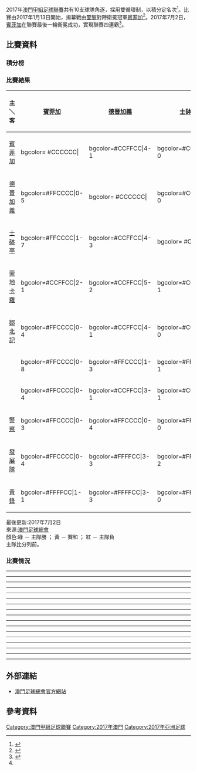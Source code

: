 {{noteTA|G1=足球
|1=zh-hans:奎克·弗洛雷斯;zh-hk:科利斯;zh-tw:奎克·弗洛雷斯;
}}
{{Infobox football league season
|competition = [[澳門甲組足球聯賽|澳門甲組足球聯賽]]
|season = 2017
|winners = [[澳門賓菲加體育會|澳門賓菲加]] (第4個)
|relegated = {{le|勵馳體育會|Lai Chi (football)|勵馳}}
[[澳門發展隊|發展隊]]
|matches = 90
|total goals = 381
|league topscorer = [[哥爾斯|哥爾斯]](22球)<ref>{{Cite web |url=http://www.macaufa.com/MatchInfo/2017/General_info/Top%20strikers.htm |title=2017 甲組聯賽神射手 |accessdate=2017-07-03 |archive-date=2019-03-12 |archive-url=https://web.archive.org/web/20190312041429/http://www.macaufa.com/MatchInfo/2017/General_info/Top%20strikers.htm |dead-url=no }}</ref>
|prevseason=[[2016年澳門甲組足球聯賽|2016]]
|nextseason=[[2018年澳門甲組足球聯賽|2018]]
}}

2017年[[澳門甲組足球聯賽|澳門甲組足球聯賽]]共有10支球隊角逐，採用雙循環制，以積分定名次<ref>{{citenews |url=http://www.macaufa.com/pdf/2017/match_info/League/rules/2017_Rules.pdf |title=2017澳門足球聯賽章則 |publisher=[[澳门足球总会|澳门足球总会]] |accessdate=2017-07-03 |archive-date=2019-07-13 |archive-url=https://web.archive.org/web/20190713120132/http://macaufa.com/pdf/2017/match_info/League/rules/2017_Rules.pdf |dead-url=no }}</ref>。比賽由2017年1月13日開始，揭幕戰由[[澳門警察足球隊|警察]]對陣衛冕冠軍[[澳門賓菲加體育會|賓菲加]]<ref>{{citenews |url=http://www.macaodaily.com/html/2017-01/13/content_1150273.htm |title=賓菲加硬撼警察 |date=2017年1月13日 |publisher=[[澳門日報|澳門日報]] |access-date=2017年7月3日 |archive-url=https://web.archive.org/web/20180714005442/http://www.macaodaily.com/html/2017-01/13/content_1150273.htm |archive-date=2018年7月14日 |dead-url=yes }}</ref>。2017年7月2日，[[澳門賓菲加體育會|賓菲加]]在聯賽最後一輪衛冕成功，實現聯賽四連霸<ref>{{citenews |url=http://www.macaodaily.com/html/2017-07/03/content_1190323.htm |title=賓菲加實現四連霸 |date=2017年7月2日 |publisher=[[澳門日報|澳門日報]] |access-date=2017年7月3日 |archive-url=https://web.archive.org/web/20170707201447/http://www.macaodaily.com/html/2017-07/03/content_1190323.htm |archive-date=2017年7月7日 |dead-url=yes }}</ref>。

== 比賽資料 ==
=== 積分榜 ===

{{Fb cl header navbar}}

{{fb cl2 team|p=1|t=[[澳門賓菲加體育會|賓菲加]]|w=15|d=2|l=1|gf=80|ga=7|bc=#ACE1AF|champion=y}}
{{Fb cl3 qr|competition=[[2018年亞洲足協盃|2018年亞洲足協盃]]}}
{{fb cl2 team|p=2|t=[[蒙地卡羅體育會|蒙地卡羅]]|w=15|d=1|l=2|gf=72|ga=23|}}
{{fb cl2 team|p=3|t=[[鄒北記體育會|鄒北記]]|w=14|d=1|l=3|gf=55|ga=16|}}
{{fb cl2 team|p=4|t={{le|基聯體育會|Kei Lun|基聯}}|w=8|d=3|l=7|gf=46|ga=32|bc=lightgrey}}
{{Fb cl3 qr|competition=季後解散}}
{{fb cl2 team|p=5|t=[[青鋒足球隊|青鋒]]|w=5|d=8|l=5|gf=34|ga=42|}}
{{fb cl2 team|p=6|t=[[名門世家加義|德晉加義]]|w=6|d=4|l=8|gf=31|ga=42|}}
{{fb cl2 team|p=7|t=[[澳門士砵亭|士砵亭]]|w=4|d=4|l=10|gf=16|ga=49|}}
{{fb cl2 team|p=8|t=[[澳門警察足球隊|警察]]|w=2|d=5|l=11|gf=11|ga=42|}}
{{fb cl2 team|p=9|t={{le|勵馳體育會|Lai Chi (football)|勵馳}}|w=2|d=3|l=13|gf=17|ga=68|bc=#FFCCCC|}}
{{Fb cl3 qr|rows=2|relegation=y|competition=[[2018年澳門乙組足球聯賽|2018年澳門乙組足球聯賽]]}}
{{fb cl2 team|p=10|t=[[澳門發展隊|發展隊]]|w=2|d=3|l=13|gf=19|ga=60|bc=#FFCCCC|}}

{{fb cl footer|u=2017年7月2日|s=[http://macaufa.com/MatchInfo/2017/Macau_League/First/Marks.htm 澳門足球總會]|}}

=== 比賽結果 ===
{| class="wikitable" style="text-align: center; font-size: 100%; width:75%"
|-
!width=8% | 主＼客
|width=4%|[[澳門賓菲加體育會|賓菲加]]
|width=4%|[[名門世家加義|德晉加義]]
|width=4%|[[澳門士砵亭|士砵亭]]
|width=4%|[[蒙地卡羅體育會|蒙地卡羅]]
|width=4%|[[鄒北記體育會|鄒北記]]
|width=4%|{{le|勵馳體育會|Lai Chi (football)|勵馳}}
|width=4%|{{le|基聯體育會|Kei Lun|基聯}}
|width=4%|[[澳門警察足球隊|警察]]
|width=4%|[[澳門發展隊|發展隊]]
|width=4%|[[青鋒足球隊|青鋒]]
|-
| align="right"|[[澳門賓菲加體育會|賓菲加]]
|<!-- vs賓菲加　 -->bgcolor= #CCCCCC|
|<!-- vs德晉加義　 -->bgcolor=#CCFFCC|4-1
|<!-- vs士砵亭　 -->bgcolor=#CCFFCC|9-0
|<!-- vs蒙地卡羅　 -->bgcolor=#CCFFCC|6-0
|<!-- vs鄒北記　 -->bgcolor=#CCFFCC|2-0
|<!-- vs勵馳　 -->bgcolor=#CCFFCC|7-0
|<!-- vs基聯　 -->bgcolor=#CCFFCC|2-0
|<!-- vs警察　 -->bgcolor=#CCFFCC|3-0
|<!-- vs發展隊　 -->bgcolor=#CCFFCC|9-1
|<!-- vs青鋒　 -->bgcolor=#FFFFCC|1-1
|-
| align="right"|[[名門世家加義|德晉加義]]
|<!-- vs賓菲加　 -->bgcolor=#FFCCCC|0-5
|<!-- vs德晉加義　 -->bgcolor= #CCCCCC|
|<!-- vs士砵亭　 -->bgcolor=#CCFFCC|1-0
|<!-- vs蒙地卡羅　 -->bgcolor=#FFCCCC|0-3
|<!-- vs鄒北記　 -->bgcolor=#FFCCCC|0-3
|<!-- vs勵馳　 -->bgcolor=#CCFFCC|2-1
|<!-- vs基聯　 -->bgcolor=#CCFFCC|1-0
|<!-- vs警察　 -->bgcolor=#FFFFCC|1-1
|<!-- vs發展隊　 -->bgcolor=#CCFFCC|4-1
|<!-- vs青鋒　 -->bgcolor=#FFFFCC|1-1
|-
| align="right"|[[澳門士砵亭|士砵亭]]
|<!-- vs賓菲加　 -->bgcolor=#FFCCCC|1-7
|<!-- vs德晉加義　 -->bgcolor=#CCFFCC|4-3
|<!-- vs士砵亭　 -->bgcolor= #CCCCCC|
|<!-- vs蒙地卡羅　 -->bgcolor=#FFCCCC|0-5
|<!-- vs鄒北記　 -->bgcolor=#FFCCCC|0-3
|<!-- vs勵馳　 -->bgcolor=#FFCCCC|0-3<ref name="判決SPORTING"/>
|<!-- vs基聯　 -->bgcolor=#FFFFCC|2-2
|<!-- vs警察　 -->bgcolor=#CCFFCC|2-1
|<!-- vs發展隊　 -->bgcolor=#CCFFCC|1-0
|<!-- vs青鋒　 -->bgcolor=#FFCCCC|1-2
|-
| align="right"|[[蒙地卡羅體育會|蒙地卡羅]]
|<!-- vs賓菲加　 -->bgcolor=#CCFFCC|2-1
|<!-- vs德晉加義　 -->bgcolor=#CCFFCC|5-2
|<!-- vs士砵亭　 -->bgcolor=#CCFFCC|4-1
|<!-- vs蒙地卡羅　 -->bgcolor= #CCCCCC|
|<!-- vs鄒北記　 -->bgcolor=#FFCCCC|0-1
|<!-- vs勵馳　 -->bgcolor=#CCFFCC|9-2
|<!-- vs基聯　 -->bgcolor=#CCFFCC|2-0
|<!-- vs警察　 -->bgcolor=#CCFFCC|5-1
|<!-- vs發展隊　 -->bgcolor=#CCFFCC|5-0
|<!-- vs青鋒　 -->bgcolor=#CCFFCC|7-2
|-
| align="right"|[[鄒北記體育會|鄒北記]]
|<!-- vs賓菲加　 -->bgcolor=#FFCCCC|0-4
|<!-- vs德晉加義　 -->bgcolor=#CCFFCC|4-1
|<!-- vs士砵亭　 -->bgcolor=#CCFFCC|2-0
|<!-- vs蒙地卡羅　 -->bgcolor=#FFCCCC|0-2
|<!-- vs鄒北記　 -->bgcolor= #CCCCCC|
|<!-- vs勵馳　 -->bgcolor=#CCFFCC|7-0
|<!-- vs基聯　 -->bgcolor=#CCFFCC|2-1
|<!-- vs警察　 -->bgcolor=#CCFFCC|2-0
|<!-- vs發展隊　 -->bgcolor=#CCFFCC|5-1
|<!-- vs青鋒　 -->bgcolor=#CCFFCC|3-1
|-
| align="right"|{{le|勵馳體育會|Lai Chi (football)|勵馳}}
|<!-- vs賓菲加　 -->bgcolor=#FFCCCC|0-8
|<!-- vs德晉加義　 -->bgcolor=#FFCCCC|1-3
|<!-- vs士砵亭　 -->bgcolor=#FFFFCC|1-1
|<!-- vs蒙地卡羅　 -->bgcolor=#FFCCCC|1-9
|<!-- vs鄒北記　 -->bgcolor=#FFCCCC|0-5
|<!-- vs勵馳　 -->bgcolor= #CCCCCC|
|<!-- vs基聯　 -->bgcolor=#FFCCCC|1-4
|<!-- vs警察　 -->bgcolor=#FFFFCC|1-1
|<!-- vs發展隊　 -->bgcolor=#CCFFCC|3-0
|<!-- vs青鋒　 -->bgcolor=#FFFFCC|2-2
|-
| align="right"|{{le|基聯體育會|Kei Lun|基聯}}
|<!-- vs賓菲加　 -->bgcolor=#FFCCCC|0-4
|<!-- vs德晉加義　 -->bgcolor=#CCFFCC|3-1
|<!-- vs士砵亭　 -->bgcolor=#CCFFCC|5-1
|<!-- vs蒙地卡羅　 -->bgcolor=#FFFFCC|2-2
|<!-- vs鄒北記　 -->bgcolor=#FFCCCC|1-3
|<!-- vs勵馳　 -->bgcolor=#CCFFCC|5-0
|<!-- vs基聯　 -->bgcolor= #CCCCCC|
|<!-- vs警察　 -->bgcolor=#CCFFCC|5-2
|<!-- vs發展隊　 -->bgcolor=#CCFFCC|4-0
|<!-- vs青鋒　 -->bgcolor=#FFCCCC|2-3
|-
| align="right"|[[澳門警察足球隊|警察]]
|<!-- vs賓菲加　 -->bgcolor=#FFCCCC|0-3
|<!-- vs德晉加義　 -->bgcolor=#FFCCCC|0-4
|<!-- vs士砵亭　 -->bgcolor=#FFFFCC|0-0
|<!-- vs蒙地卡羅　 -->bgcolor=#FFCCCC|1-5
|<!-- vs鄒北記　 -->bgcolor=#FFFFCC|1-1
|<!-- vs勵馳　 -->bgcolor=#CCFFCC|2-0
|<!-- vs基聯　 -->bgcolor=#FFCCCC|0-4
|<!-- vs警察　 -->bgcolor= #CCCCCC|
|<!-- vs發展隊　 -->bgcolor=#FFCCCC|0-2
|<!-- vs青鋒　 -->bgcolor=#FFCCCC|0-4
|-
| align="right"|[[澳門發展隊|發展隊]]
|<!-- vs賓菲加　 -->bgcolor=#FFCCCC|0-4
|<!-- vs德晉加義　 -->bgcolor=#FFFFCC|3-3
|<!-- vs士砵亭　 -->bgcolor=#FFCCCC|1-2
|<!-- vs蒙地卡羅　 -->bgcolor=#FFCCCC|1-4
|<!-- vs鄒北記　 -->bgcolor=#FFCCCC|1-5
|<!-- vs勵馳　 -->bgcolor=#CCFFCC|1-0
|<!-- vs基聯　 -->bgcolor=#FFCCCC|3-5
|<!-- vs警察　 -->bgcolor=#FFFFCC|0-0
|<!-- vs發展隊　 -->bgcolor= #CCCCCC|
|<!-- vs青鋒　 -->bgcolor=#FFFFCC|3-3
|-
| align="right"|[[青鋒足球隊|青鋒]]
|<!-- vs賓菲加　 -->bgcolor=#FFFFCC|1-1
|<!-- vs德晉加義　 -->bgcolor=#FFFFCC|3-3
|<!-- vs士砵亭　 -->bgcolor=#FFFFCC|0-0
|<!-- vs蒙地卡羅　 -->bgcolor=#FFCCCC|2-3
|<!-- vs鄒北記　 -->bgcolor=#FFCCCC|1-9
|<!-- vs勵馳　 -->bgcolor=#CCFFCC|2-1
|<!-- vs基聯　 -->bgcolor=#FFFFCC|3-3
|<!-- vs警察　 -->bgcolor=#FFCCCC|0-1
|<!-- vs發展隊　 -->bgcolor=#CCFFCC|3-1
|<!-- vs青鋒　 -->bgcolor= #CCCCCC|
|}
最後更新:2017年7月2日<br>
來源:[http://macaufa.com/MatchInfo/2017/General_info/match-result.htm 澳門足球總會]{{Wayback|url=http://macaufa.com/MatchInfo/2017/General_info/match-result.htm |date=20200119005948 }}<br>
顏色:綠 － 主隊勝 ； 黃 － 賽和 ； 紅 － 主隊負<br>
主隊比分列前。
<!-- 主勝： bgcolor= #CCFFCC |1–0 -->
<!-- 賽和： bgcolor= #FFFFCC |0–0 -->
<!-- 主負： bgcolor= #FFCCCC |0–1 -->

=== 比賽情況 ===
{{footballbox collapsible
|date = 2017年1月13日
|time = 19:00
|round = 1
|team1 = [[澳門警察足球隊|警察]]
|score = 0–3
|report = [http://macaufa.com/pdf/2017/match_info/League/result/First/1.pdf 報告]<br>[http://www.macaodaily.com/html/2017-01/14/content_1150565.htm 戰報]<br>[https://www.youtube.com/watch?v=jxd6mcUXRGQ 回放]<br>[http://www.tdm.com.mo/c_news/tv_news.php?id=320720 集錦]
|team2 = [[澳門賓菲加體育會|賓菲加]]
|goals1 =
|goals2 = [[彭梓亨|彭梓亨]] {{goal|24}} <br> [[Bernardo_Marques|馬基斯]] {{goal|60}} <br> [[Filipe_Duarte|杜亞迪]] {{goal|84}}
|stadium = [[澳門科技大學運動場|澳門科技大學運動場]]
|location = [[氹仔|氹仔]]
|attendance =
|referee = 
|assistantreferees =
|fourthofficial =
|stack = yes
}}
{{footballbox collapsible
|date = 2017年1月14日
|time = 14:00
|round = 2
|team1 = [[青鋒足球隊|青鋒]]
|score = 3–3
|report = [http://macaufa.com/pdf/2017/match_info/League/result/First/2.pdf 報告]
|team2 = {{le|基聯體育會|Kei Lun|基聯}}
|goals1 = 
|goals2 = 
|stadium = [[澳門科技大學運動場|澳門科技大學運動場]]
|location = [[氹仔|氹仔]]
|attendance =
|referee = 
|assistantreferees =
|fourthofficial =
|stack = yes
}}
{{footballbox collapsible
|date = 2017年1月14日
|time = 16:00
|round = 3
|team1 = [[澳門發展隊|發展隊]]
|score = 1–4
|report = [http://macaufa.com/pdf/2017/match_info/League/result/First/3.pdf 報告]
|team2 = [[蒙地卡羅體育會|蒙地卡羅]]
|goals1 = 
|goals2 = 
|stadium = [[澳門科技大學運動場|澳門科技大學運動場]]
|location = [[氹仔|氹仔]]
|attendance =
|referee = 
|assistantreferees =
|fourthofficial =
|stack = yes
}}
{{footballbox collapsible
|date = 2017年1月18日
|time = 19:00
|round = 4
|team1 = {{le|勵馳體育會|Lai Chi (football)|勵馳}}
|score = 0–5
|report = [http://macaufa.com/pdf/2017/match_info/League/result/First/4.pdf 報告]
|team2 = [[鄒北記體育會|鄒北記]]
|goals1 = 
|goals2 = 
|stadium = [[澳門科技大學運動場|澳門科技大學運動場]]
|location = [[氹仔|氹仔]]
|attendance =
|referee = 
|assistantreferees =
|fourthofficial =
|stack = yes
}}
{{footballbox collapsible
|date = 2017年1月18日
|time = 21:00
|round = 5
|team1 = [[名門世家加義|德晉加義]]
|score = 1–0
|report = [http://macaufa.com/pdf/2017/match_info/League/result/First/5.pdf 報告]
|team2 = [[澳門士砵亭|士砵亭]]
|goals1 = 
|goals2 = 
|stadium = [[澳門科技大學運動場|澳門科技大學運動場]]
|location = [[氹仔|氹仔]]
|attendance =
|referee = 
|assistantreferees =
|fourthofficial =
|stack = yes
}}
------
{{footballbox collapsible
|date = 2017年1月21日
|time = 14:00
|round = 6
|team1 = [[澳門賓菲加體育會|賓菲加]]
|score = 1–1
|report = [http://macaufa.com/pdf/2017/match_info/League/result/First/6.pdf 報告]
|team2 = [[青鋒足球隊|青鋒]]
|goals1 = 
|goals2 = 
|stadium = [[澳門科技大學運動場|澳門科技大學運動場]]
|location = [[氹仔|氹仔]]
|attendance =
|referee = 
|assistantreferees =
|fourthofficial =
|stack = yes
}}
{{footballbox collapsible
|date = 2017年1月22日
|time = 14:00
|round = 7
|team1 = [[澳門士砵亭|士砵亭]]
|score = 2–1
|report = [http://macaufa.com/pdf/2017/match_info/League/result/First/7.pdf 報告]
|team2 = [[澳門警察足球隊|警察]]
|goals1 = 
|goals2 = 
|stadium = [[澳門科技大學運動場|澳門科技大學運動場]]
|location = [[氹仔|氹仔]]
|attendance =
|referee = 
|assistantreferees =
|fourthofficial =
|stack = yes
}}
{{footballbox collapsible
|date = 2017年1月22日
|time = 16:00
|round = 8
|team1 = [[蒙地卡羅體育會|蒙地卡羅]]
|score = 5–2
|report = [http://macaufa.com/pdf/2017/match_info/League/result/First/8.pdf 報告]<br>[https://www.youtube.com/watch?v=Rxj2rSFDouQ 回放]
|team2 = [[名門世家加義|德晉加義]]
|goals1 = 
|goals2 = 
|stadium = [[澳門科技大學運動場|澳門科技大學運動場]]
|location = [[氹仔|氹仔]]
|attendance =
|referee = 
|assistantreferees =
|fourthofficial =
|stack = yes
}}
{{footballbox collapsible
|date = 2017年1月25日
|time = 19:00
|round = 9
|team1 = {{le|基聯體育會|Kei Lun|基聯}}
|score = 5–0
|report = [http://macaufa.com/pdf/2017/match_info/League/result/First/9.pdf 報告]
|team2 = {{le|勵馳體育會|Lai Chi (football)|勵馳}}
|goals1 = 
|goals2 = 
|stadium = [[澳門科技大學運動場|澳門科技大學運動場]]
|location = [[氹仔|氹仔]]
|attendance =
|referee = 
|assistantreferees =
|fourthofficial =
|stack = yes
}}
{{footballbox collapsible
|date = 2017年1月25日
|time = 21:00
|round = 10
|team1 = [[鄒北記體育會|鄒北記]]
|score = 5–0
|report = [http://macaufa.com/pdf/2017/match_info/League/result/First/10.pdf 報告]
|team2 = [[澳門發展隊|發展隊]]
|goals1 = 
|goals2 = 
|stadium = [[澳門科技大學運動場|澳門科技大學運動場]]
|location = [[氹仔|氹仔]]
|attendance =
|referee = 
|assistantreferees =
|fourthofficial =
|stack = yes
}}
------
{{footballbox collapsible
|date = 2017年2月10日
|time = 20:30
|round = 11
|team1 = [[蒙地卡羅體育會|蒙地卡羅]]
|score = 4–1
|report = [http://macaufa.com/pdf/2017/match_info/League/result/First/11.pdf 報告]
|team2 = [[澳門士砵亭|士砵亭]]
|goals1 = 
|goals2 = 
|stadium = [[澳門科技大學運動場|澳門科技大學運動場]]
|location = [[氹仔|氹仔]]
|attendance =
|referee = 
|assistantreferees =
|fourthofficial =
|stack = yes
}}
{{footballbox collapsible
|date = 2017年2月11日
|time = 14:00
|round = 12
|team1 = [[名門世家加義|德晉加義]]
|score = 0–3
|report = [http://macaufa.com/pdf/2017/match_info/League/result/First/12.pdf 報告]<br>[https://www.youtube.com/watch?v=LnKlms_VluQ 回放]
|team2 = [[鄒北記體育會|鄒北記]]
|goals1 = 
|goals2 = 
|stadium = [[澳門科技大學運動場|澳門科技大學運動場]]
|location = [[氹仔|氹仔]]
|attendance =
|referee = 
|assistantreferees =
|fourthofficial =
|stack = yes
}}
{{footballbox collapsible
|date = 2017年2月11日
|time = 16:00
|round = 13
|team1 = [[澳門發展隊|發展隊]]
|score = 3–5
|report = [http://macaufa.com/pdf/2017/match_info/League/result/First/13.pdf 報告]
|team2 = {{le|基聯體育會|Kei Lun|基聯}}
|goals1 = 
|goals2 = 
|stadium = [[澳門科技大學運動場|澳門科技大學運動場]]
|location = [[氹仔|氹仔]]
|attendance =
|referee = 
|assistantreferees =
|fourthofficial =
|stack = yes
}}
{{footballbox collapsible
|date = 2017年2月12日
|time = 14:00
|round = 14
|team1 = {{le|勵馳體育會|Lai Chi (football)|勵馳}}
|score = 0–8
|report = [http://macaufa.com/pdf/2017/match_info/League/result/First/14.pdf 報告]
|team2 = [[澳門賓菲加體育會|賓菲加]]
|goals1 = 
|goals2 = 
|stadium = [[澳門科技大學運動場|澳門科技大學運動場]]
|location = [[氹仔|氹仔]]
|attendance =
|referee = 
|assistantreferees =
|fourthofficial =
|stack = yes
}}
{{footballbox collapsible
|date = 2017年2月12日
|time = 16:00
|round = 15
|team1 = [[青鋒足球隊|青鋒]]
|score = 0–1
|report = [http://macaufa.com/pdf/2017/match_info/League/result/First/15.pdf 報告]
|team2 = [[澳門警察足球隊|警察]]
|goals1 = 
|goals2 = 
|stadium = [[澳門科技大學運動場|澳門科技大學運動場]]
|location = [[氹仔|氹仔]]
|attendance =
|referee = 
|assistantreferees =
|fourthofficial =
|stack = yes
}}
------
{{footballbox collapsible
|date = 2017年2月17日
|time = 21:00
|round = 16
|team1 = {{le|基聯體育會|Kei Lun|基聯}}
|score = 3–1
|report = [http://macaufa.com/pdf/2017/match_info/League/result/First/16.pdf 報告]
|team2 = [[名門世家加義|德晉加義]]
|goals1 = 
|goals2 = 
|stadium = [[澳門運動場|澳門運動場]]
|location = [[氹仔|氹仔]]
|attendance =
|referee = 
|assistantreferees =
|fourthofficial =
|stack = yes
}}
{{footballbox collapsible
|date = 2017年2月18日
|time = 18:30
|round = 17
|team1 = [[澳門警察足球隊|警察]]
|score = 2–0
|report = [http://macaufa.com/pdf/2017/match_info/League/result/First/17.pdf 報告]
|team2 = {{le|勵馳體育會|Lai Chi (football)|勵馳}}
|goals1 = 
|goals2 = 
|stadium = [[澳門運動場|澳門運動場]]
|location = [[氹仔|氹仔]]
|attendance =
|referee = 
|assistantreferees =
|fourthofficial =
|stack = yes
}}
{{footballbox collapsible
|date = 2017年2月18日
|time = 20:30
|round = 18
|team1 = [[澳門士砵亭|士砵亭]]
|score = 1–2
|report = [http://macaufa.com/pdf/2017/match_info/League/result/First/18.pdf 報告]
|team2 = [[青鋒足球隊|青鋒]]
|goals1 = 
|goals2 = 
|stadium = [[澳門運動場|澳門運動場]]
|location = [[氹仔|氹仔]]
|attendance =
|referee = 
|assistantreferees =
|fourthofficial =
|stack = yes
}}
{{footballbox collapsible
|date = 2017年2月19日
|time = 18:30
|round = 19
|team1 = [[鄒北記體育會|鄒北記]]
|score = 0–2
|report = [http://macaufa.com/pdf/2017/match_info/League/result/First/19.pdf 報告]<br>[https://www.youtube.com/watch?v=y9f1KewAcA8 回放]
|team2 = [[蒙地卡羅體育會|蒙地卡羅]]
|goals1 = 
|goals2 = 
|stadium = [[澳門運動場|澳門運動場]]
|location = [[氹仔|氹仔]]
|attendance =
|referee = 
|assistantreferees =
|fourthofficial =
|stack = yes
}}
{{footballbox collapsible
|date = 2017年2月19日
|time = 20:30
|round = 20
|team1 = [[澳門賓菲加體育會|賓菲加]]
|score = 9–1
|report = [http://macaufa.com/pdf/2017/match_info/League/result/First/20.pdf 報告]
|team2 = [[澳門發展隊|發展隊]]
|goals1 = 
|goals2 = 
|stadium = [[澳門運動場|澳門運動場]]
|location = [[氹仔|氹仔]]
|attendance =
|referee = 
|assistantreferees =
|fourthofficial =
|stack = yes
}}
------
{{footballbox collapsible
|date = 2017年2月24日
|time = 21:00
|round = 21
|team1 = [[蒙地卡羅體育會|蒙地卡羅]]
|score = 2–0
|report = [http://macaufa.com/pdf/2017/match_info/League/result/First/21.pdf 報告]
|team2 = {{le|基聯體育會|Kei Lun|基聯}}
|goals1 = 
|goals2 = 
|stadium = [[澳門運動場|澳門運動場]]
|location = [[氹仔|氹仔]]
|attendance =
|referee = 
|assistantreferees =
|fourthofficial =
|stack = yes
}}
{{footballbox collapsible
|date = 2017年2月25日
|time = 18:30
|round = 22
|team1 = [[澳門發展隊|發展隊]]
|score = 0–0
|report = [http://macaufa.com/pdf/2017/match_info/League/result/First/22.pdf 報告]
|team2 = [[澳門警察足球隊|警察]]
|goals1 = 
|goals2 = 
|stadium = [[澳門運動場|澳門運動場]]
|location = [[氹仔|氹仔]]
|attendance =
|referee = 
|assistantreferees =
|fourthofficial =
|stack = yes
}}
{{footballbox collapsible
|date = 2017年2月25日
|time = 20:30
|round = 23
|team1 = {{le|勵馳體育會|Lai Chi (football)|勵馳}}
|score = 2–2
|report = [http://macaufa.com/pdf/2017/match_info/League/result/First/23.pdf 報告]
|team2 = [[青鋒足球隊|青鋒]]
|goals1 = 
|goals2 = 
|stadium = [[澳門運動場|澳門運動場]]
|location = [[氹仔|氹仔]]
|attendance =
|referee = 
|assistantreferees =
|fourthofficial =
|stack = yes
}}
{{footballbox collapsible
|date = 2017年2月26日
|time = 18:30
|round = 24
|team1 = [[名門世家加義|德晉加義]]
|score = 0–5
|report = [http://macaufa.com/pdf/2017/match_info/League/result/First/24.pdf 報告]<br>[https://www.youtube.com/watch?v=mgF02j9EXj8 回放]
|team2 = [[澳門賓菲加體育會|賓菲加]]
|goals1 = 
|goals2 = 
|stadium = [[澳門運動場|澳門運動場]]
|location = [[氹仔|氹仔]]
|attendance =
|referee = 
|assistantreferees =
|fourthofficial =
|stack = yes
}}
{{footballbox collapsible
|date = 2017年2月26日
|time = 20:30
|round = 25
|team1 = [[鄒北記體育會|鄒北記]]
|score = 2–0
|report = [http://macaufa.com/pdf/2017/match_info/League/result/First/25.pdf 報告]
|team2 = [[澳門士砵亭|士砵亭]]
|goals1 = 
|goals2 = 
|stadium = [[澳門運動場|澳門運動場]]
|location = [[氹仔|氹仔]]
|attendance =
|referee = 
|assistantreferees =
|fourthofficial =
|stack = yes
}}
------
{{footballbox collapsible
|date = 2017年3月3日
|time = 20:30
|round = 26
|team1 = {{le|基聯體育會|Kei Lun|基聯}}
|score = 1–3
|report = [http://macaufa.com/pdf/2017/match_info/League/result/First/26.pdf 報告]
|team2 = [[鄒北記體育會|鄒北記]]
|goals1 = 
|goals2 = 
|stadium = [[澳門科技大學運動場|澳門科技大學運動場]]
|location = [[氹仔|氹仔]]
|attendance =
|referee = 
|assistantreferees =
|fourthofficial =
|stack = yes
}}
{{footballbox collapsible
|date = 2017年3月4日
|time = 14:00
|round = 27
|team1 = [[澳門士砵亭|士砵亭]]
|score = 0–3<ref name="判決SPORTING">{{cite web|url=http://www.macaufa.com/index_news/2017/20170322A.html|title=SPORTING派出違規球員出賽|date=2017年3月22日|publisher=[[澳門足球總會|澳門足球總會]]|accessdate=2017年3月23日|archive-date=2020年1月19日|archive-url=https://web.archive.org/web/20200119005655/http://www.macaufa.com/index_news/2017/20170322A.html|dead-url=no}}</ref>
|report = [http://macaufa.com/pdf/2017/match_info/League/result/First/27.pdf 報告]
|team2 = {{le|勵馳體育會|Lai Chi (football)|勵馳}}
|goals1 = 
|goals2 = 
|stadium = [[澳門科技大學運動場|澳門科技大學運動場]]
|location = [[氹仔|氹仔]]
|attendance =
|referee = 
|assistantreferees =
|fourthofficial =
|stack = yes
}}
{{footballbox collapsible
|date = 2017年3月4日
|time = 16:00
|round = 28
|team1 = [[澳門賓菲加體育會|賓菲加]]
|score = 6–0
|report = [http://macaufa.com/pdf/2017/match_info/League/result/First/28.pdf 報告]<br>[https://www.youtube.com/watch?v=0wiaAQoingY 回放]
|team2 = [[蒙地卡羅體育會|蒙地卡羅]]
|goals1 = 
|goals2 = 
|stadium = [[澳門科技大學運動場|澳門科技大學運動場]]
|location = [[氹仔|氹仔]]
|attendance =
|referee = 
|assistantreferees =
|fourthofficial =
|stack = yes
}}
{{footballbox collapsible
|date = 2017年3月5日
|time = 14:00
|round = 29
|team1 = [[青鋒足球隊|青鋒]]
|score = 3–1
|report = [http://macaufa.com/pdf/2017/match_info/League/result/First/29.pdf 報告]
|team2 = [[澳門發展隊|發展隊]]
|goals1 = 
|goals2 = 
|stadium = [[澳門科技大學運動場|澳門科技大學運動場]]
|location = [[氹仔|氹仔]]
|attendance =
|referee = 
|assistantreferees =
|fourthofficial =
|stack = yes
}}
{{footballbox collapsible
|date = 2017年3月5日
|time = 16:00
|round = 30
|team1 = [[澳門警察足球隊|警察]]
|score = 0–4
|report = [http://macaufa.com/pdf/2017/match_info/League/result/First/30.pdf 報告]
|team2 = [[名門世家加義|德晉加義]]
|goals1 = 
|goals2 = 
|stadium = [[澳門科技大學運動場|澳門科技大學運動場]]
|location = [[氹仔|氹仔]]
|attendance =
|referee = 
|assistantreferees =
|fourthofficial =
|stack = yes
}}
------
{{footballbox collapsible
|date = 2017年3月9日
|time = 19:00
|round = 31
|team1 = [[名門世家加義|德晉加義]]
|score = 1–1
|report = [http://macaufa.com/pdf/2017/match_info/League/result/First/31.pdf 報告]
|team2 = [[青鋒足球隊|青鋒]]
|goals1 = 
|goals2 = 
|stadium = [[澳門運動場|澳門運動場]]
|location = [[氹仔|氹仔]]
|attendance =
|referee = 
|assistantreferees =
|fourthofficial =
|stack = yes
}}
{{footballbox collapsible
|date = 2017年3月9日
|time = 21:00
|round = 32
|team1 = {{le|基聯體育會|Kei Lun|基聯}}
|score = 5–1
|report = [http://macaufa.com/pdf/2017/match_info/League/result/First/32.pdf 報告]
|team2 = [[澳門士砵亭|士砵亭]]
|goals1 = 
|goals2 = 
|stadium = [[澳門運動場|澳門運動場]]
|location = [[氹仔|氹仔]]
|attendance =
|referee = 
|assistantreferees =
|fourthofficial =
|stack = yes
}}
{{footballbox collapsible
|date = 2017年3月10日
|time = 21:00
|round = 33
|team1 = [[澳門發展隊|發展隊]]
|score = 1–0
|report = [http://macaufa.com/pdf/2017/match_info/League/result/First/33.pdf 報告]
|team2 = {{le|勵馳體育會|Lai Chi (football)|勵馳}}
|goals1 = 
|goals2 = 
|stadium = [[澳門運動場|澳門運動場]]
|location = [[氹仔|氹仔]]
|attendance =
|referee = 
|assistantreferees =
|fourthofficial =
|stack = yes
}}
{{footballbox collapsible
|date = 2017年3月12日
|time = 18:30
|round = 34
|team1 = [[鄒北記體育會|鄒北記]]
|score = 0–4
|report = [http://macaufa.com/pdf/2017/match_info/League/result/First/34.pdf 報告]<br>[https://www.youtube.com/watch?v=d2skLZAfUmQ 回放]
|team2 = [[澳門賓菲加體育會|賓菲加]]
|goals1 = 
|goals2 = 
|stadium = [[澳門運動場|澳門運動場]]
|location = [[氹仔|氹仔]]
|attendance =
|referee = 
|assistantreferees =
|fourthofficial =
|stack = yes
}}
{{footballbox collapsible
|date = 2017年3月12日
|time = 20:30
|round = 35
|team1 = [[蒙地卡羅體育會|蒙地卡羅]]
|score = 5–1
|report = [http://macaufa.com/pdf/2017/match_info/League/result/First/35.pdf 報告]
|team2 = [[澳門警察足球隊|警察]]
|goals1 = 
|goals2 = 
|stadium = [[澳門運動場|澳門運動場]]
|location = [[氹仔|氹仔]]
|attendance =
|referee = 
|assistantreferees =
|fourthofficial =
|stack = yes
}}
------
{{footballbox collapsible
|date = 2017年3月17日
|time = 21:00
|round = 36
|team1 = [[澳門士砵亭|士砵亭]]
|score = 1–0
|report = [http://macaufa.com/pdf/2017/match_info/League/result/First/36.pdf 報告]
|team2 = [[澳門發展隊|發展隊]]
|goals1 = 
|goals2 = 
|stadium = [[澳門運動場|澳門運動場]]
|location = [[氹仔|氹仔]]
|attendance =
|referee = 
|assistantreferees =
|fourthofficial =
|stack = yes
}}
{{footballbox collapsible
|date = 2017年3月18日
|time = 18:30
|round = 37
|team1 = [[名門世家加義|德晉加義]]
|score = 2–1
|report = [http://macaufa.com/pdf/2017/match_info/League/result/First/37.pdf 報告]
|team2 = {{le|勵馳體育會|Lai Chi (football)|勵馳}}
|goals1 = 
|goals2 = 
|stadium = [[澳門運動場|澳門運動場]]
|location = [[氹仔|氹仔]]
|attendance =
|referee = 
|assistantreferees =
|fourthofficial =
|stack = yes
}}
{{footballbox collapsible
|date = 2017年3月18日
|time = 20:30
|round = 38
|team1 = [[鄒北記體育會|鄒北記]]
|score = 2–0
|report = [http://macaufa.com/pdf/2017/match_info/League/result/First/38.pdf 報告]<br>[https://www.youtube.com/watch?v=ciNbFRm4Ybw 回放]
|team2 = [[澳門警察足球隊|警察]]
|goals1 = 
|goals2 = 
|stadium = [[澳門運動場|澳門運動場]]
|location = [[氹仔|氹仔]]
|attendance =
|referee = 
|assistantreferees =
|fourthofficial =
|stack = yes
}}
{{footballbox collapsible
|date = 2017年3月19日
|time = 18:30
|round = 39
|team1 = {{le|基聯體育會|Kei Lun|基聯}}
|score = 0–4
|report = [http://macaufa.com/pdf/2017/match_info/League/result/First/39.pdf 報告]<br>[https://www.youtube.com/watch?v=EBsd5I--2QM 上半场回放]<br>[https://www.youtube.com/watch?v=PeFN-JlkyDA 下半场回放]
|team2 = [[澳門賓菲加體育會|賓菲加]]
|goals1 = 
|goals2 = 
|stadium = [[澳門運動場|澳門運動場]]
|location = [[氹仔|氹仔]]
|attendance =
|referee = 
|assistantreferees =
|fourthofficial =
|stack = yes
}}
{{footballbox collapsible
|date = 2017年3月19日
|time = 20:30
|round = 40
|team1 = [[蒙地卡羅體育會|蒙地卡羅]]
|score = 7–2
|report = [http://macaufa.com/pdf/2017/match_info/League/result/First/40.pdf 報告]
|team2 = [[青鋒足球隊|青鋒]]
|goals1 = 
|goals2 = 
|stadium = [[澳門運動場|澳門運動場]]
|location = [[氹仔|氹仔]]
|attendance =
|referee = 
|assistantreferees =
|fourthofficial =
|stack = yes
}}
------
{{footballbox collapsible
|date = 2017年4月7日
|time = 21:00
|round = 41
|team1 = {{le|基聯體育會|Kei Lun|基聯}}
|score = 5–2
|report = [http://macaufa.com/pdf/2017/match_info/League/result/First/41.pdf 報告]
|team2 = [[澳門警察足球隊|警察]]
|goals1 = 
|goals2 = 
|stadium = [[澳門運動場|澳門運動場]]
|location = [[氹仔|氹仔]]
|attendance =
|referee = 
|assistantreferees =
|fourthofficial =
|stack = yes
}}
{{footballbox collapsible
|date = 2017年4月8日
|time = 18:30
|round = 42
|team1 = [[澳門賓菲加體育會|賓菲加]]
|score = 9–0
|report = [http://macaufa.com/pdf/2017/match_info/League/result/First/42.pdf 報告]<br>[https://www.youtube.com/watch?v=XOQpA2RK-Kg 回放]
|team2 = [[澳門士砵亭|士砵亭]]
|goals1 = 
|goals2 = 
|stadium = [[澳門運動場|澳門運動場]]
|location = [[氹仔|氹仔]]
|attendance =
|referee = 
|assistantreferees =
|fourthofficial =
|stack = yes
}}
{{footballbox collapsible
|date = 2017年4月8日
|time = 20:30
|round = 43
|team1 = [[鄒北記體育會|鄒北記]]
|score = 3–1
|report = [http://macaufa.com/pdf/2017/match_info/League/result/First/43.pdf 報告]
|team2 = [[青鋒足球隊|青鋒]]
|goals1 = 
|goals2 = 
|stadium = [[澳門運動場|澳門運動場]]
|location = [[氹仔|氹仔]]
|attendance =
|referee = 
|assistantreferees =
|fourthofficial =
|stack = yes
}}
{{footballbox collapsible
|date = 2017年4月9日
|time = 18:30
|round = 44
|team1 = [[蒙地卡羅體育會|蒙地卡羅]]
|score = 9–2
|report = [http://macaufa.com/pdf/2017/match_info/League/result/First/44.pdf 報告]
|team2 = {{le|勵馳體育會|Lai Chi (football)|勵馳}}
|goals1 = 
|goals2 = 
|stadium = [[澳門運動場|澳門運動場]]
|location = [[氹仔|氹仔]]
|attendance =
|referee = 
|assistantreferees =
|fourthofficial =
|stack = yes
}}
{{footballbox collapsible
|date = 2017年4月9日
|time = 20:30
|round = 45
|team1 = [[名門世家加義|德晉加義]]
|score = 4–1
|report = [http://macaufa.com/pdf/2017/match_info/League/result/First/45.pdf 報告]
|team2 = [[澳門發展隊|發展隊]]
|goals1 = 
|goals2 = 
|stadium = [[澳門運動場|澳門運動場]]
|location = [[氹仔|氹仔]]
|attendance =
|referee = 
|assistantreferees =
|fourthofficial =
|stack = yes
}}
------
{{footballbox collapsible
|date = 2017年4月14日
|time = 21:00
|round = 46
|team1 = [[澳門士砵亭|士砵亭]]
|score = 4–3
|report = [http://macaufa.com/pdf/2017/match_info/League/result/First/46.pdf 報告]
|team2 = [[名門世家加義|德晉加義]]
|goals1 = 
|goals2 = 
|stadium = [[澳門運動場|澳門運動場]]
|location = [[氹仔|氹仔]]
|attendance =
|referee = 
|assistantreferees =
|fourthofficial =
|stack = yes
}}
{{footballbox collapsible
|date = 2017年5月19日
|time = 21:00
|round = 47
|team1 = [[蒙地卡羅體育會|蒙地卡羅]]
|score = 5–0
|report = [http://macaufa.com/pdf/2017/match_info/League/result/First/47.pdf 報告]
|team2 = [[澳門發展隊|發展隊]]
|goals1 = 
|goals2 = 
|stadium = [[澳門運動場|澳門運動場]]
|location = [[氹仔|氹仔]]
|attendance =
|referee = 
|assistantreferees =
|fourthofficial =
|stack = yes
}}
{{footballbox collapsible
|date = 2017年4月15日
|time = 20:30
|round = 48
|team1 = [[鄒北記體育會|鄒北記]]
|score = 7–0
|report = [http://macaufa.com/pdf/2017/match_info/League/result/First/48.pdf 報告]
|team2 = {{le|勵馳體育會|Lai Chi (football)|勵馳}}
|goals1 = 
|goals2 = 
|stadium = [[澳門運動場|澳門運動場]]
|location = [[氹仔|氹仔]]
|attendance =
|referee = 
|assistantreferees =
|fourthofficial =
|stack = yes
}}
{{footballbox collapsible
|date = 2017年4月16日
|time = 18:30
|round = 49
|team1 = [[澳門賓菲加體育會|賓菲加]]
|score = 3–0
|report = [http://macaufa.com/pdf/2017/match_info/League/result/First/49.pdf 報告]
|team2 = [[澳門警察足球隊|警察]]
|goals1 = 
|goals2 = 
|stadium = [[澳門運動場|澳門運動場]]
|location = [[氹仔|氹仔]]
|attendance =
|referee = 
|assistantreferees =
|fourthofficial =
|stack = yes
}}
{{footballbox collapsible
|date = 2017年4月16日
|time = 20:30
|round = 50
|team1 = {{le|基聯體育會|Kei Lun|基聯}}
|score = 2–3
|report = [http://macaufa.com/pdf/2017/match_info/League/result/First/50.pdf 報告]<br>[https://www.youtube.com/watch?v=qvuWdrqXcGw 回放]
|team2 = [[青鋒足球隊|青鋒]]
|goals1 = 
|goals2 = 
|stadium = [[澳門運動場|澳門運動場]]
|location = [[氹仔|氹仔]]
|attendance =
|referee = 
|assistantreferees =
|fourthofficial =
|stack = yes
}}
------
{{footballbox collapsible
|date = 2017年4月21日
|time = 19:00
|round = 51
|team1 = [[名門世家加義|德晉加義]]
|score = 0–3
|report = [http://macaufa.com/pdf/2017/match_info/League/result/First/51.pdf 報告]<br>[https://www.youtube.com/watch?v=qfqkG2UTP8U 回放]
|team2 = [[蒙地卡羅體育會|蒙地卡羅]]
|goals1 = 
|goals2 = 
|stadium = [[澳門運動場|澳門運動場]]
|location = [[氹仔|氹仔]]
|attendance =
|referee = 
|assistantreferees =
|fourthofficial =
|stack = yes
}}
{{footballbox collapsible
|date = 2017年4月22日
|time = 18:30
|round = 52
|team1 = [[澳門警察足球隊|警察]]
|score = 0–0
|report = [http://macaufa.com/pdf/2017/match_info/League/result/First/52.pdf 報告]
|team2 = [[澳門士砵亭|士砵亭]]
|goals1 = 
|goals2 = 
|stadium = [[澳門運動場|澳門運動場]]
|location = [[氹仔|氹仔]]
|attendance =
|referee = 
|assistantreferees =
|fourthofficial =
|stack = yes
}}
{{footballbox collapsible
|date = 2017年4月22日
|time = 20:30
|round = 53
|team1 = {{le|勵馳體育會|Lai Chi (football)|勵馳}}
|score = 1–4
|report = [http://macaufa.com/pdf/2017/match_info/League/result/First/53.pdf 報告]
|team2 = {{le|基聯體育會|Kei Lun|基聯}}
|goals1 = 
|goals2 = 
|stadium = [[澳門運動場|澳門運動場]]
|location = [[氹仔|氹仔]]
|attendance =
|referee = 
|assistantreferees =
|fourthofficial =
|stack = yes
}}
{{footballbox collapsible
|date = 2017年6月4日
|time = 18:30
|round = 54
|team1 = [[澳門發展隊|發展隊]]
|score = 1–5
|report = [http://macaufa.com/pdf/2017/match_info/League/result/First/54.pdf 報告]<br>[https://www.youtube.com/watch?v=TnS-vROw2uI 回放]
|team2 = [[鄒北記體育會|鄒北記]]
|goals1 = 
|goals2 = 
|stadium = [[澳門運動場|澳門運動場]]
|location = [[氹仔|氹仔]]
|attendance =
|referee = 
|assistantreferees =
|fourthofficial =
|stack = yes
}}
{{footballbox collapsible
|date = 2017年4月23日
|time = 20:30
|round = 55
|team1 = [[青鋒足球隊|青鋒]]
|score = 1–1
|report = [http://macaufa.com/pdf/2017/match_info/League/result/First/55.pdf 報告]
|team2 = [[澳門賓菲加體育會|賓菲加]]
|goals1 = 
|goals2 = 
|stadium = [[澳門運動場|澳門運動場]]
|location = [[氹仔|氹仔]]
|attendance =
|referee = 
|assistantreferees =
|fourthofficial =
|stack = yes
}}
------
{{footballbox collapsible
|date = 2017年4月28日
|time = 21:00
|round = 56
|team1 = {{le|基聯體育會|Kei Lun|基聯}}
|score = 4–0
|report = [http://macaufa.com/pdf/2017/match_info/League/result/First/56.pdf 報告]
|team2 = [[澳門發展隊|發展隊]]
|goals1 = 
|goals2 = 
|stadium = [[澳門運動場|澳門運動場]]
|location = [[氹仔|氹仔]]
|attendance =
|referee = 
|assistantreferees =
|fourthofficial =
|stack = yes
}}
{{footballbox collapsible
|date = 2017年4月29日
|time = 18:30
|round = 57
|team1 = [[鄒北記體育會|鄒北記]]
|score = 4–1
|report = [http://macaufa.com/pdf/2017/match_info/League/result/First/57.pdf 報告]
|team2 = [[名門世家加義|德晉加義]]
|goals1 = 
|goals2 = 
|stadium = [[澳門運動場|澳門運動場]]
|location = [[氹仔|氹仔]]
|attendance =
|referee = 
|assistantreferees =
|fourthofficial =
|stack = yes
}}
{{footballbox collapsible
|date = 2017年4月29日
|time = 20:30
|round = 58
|team1 = [[澳門士砵亭|士砵亭]]
|score = 0–5
|report = [http://macaufa.com/pdf/2017/match_info/League/result/First/58.pdf 報告]<br>[https://www.youtube.com/watch?v=vZ4jtzqVqgs 回放]
|team2 = [[蒙地卡羅體育會|蒙地卡羅]]
|goals1 = 
|goals2 = 
|stadium = [[澳門運動場|澳門運動場]]
|location = [[氹仔|氹仔]]
|attendance =
|referee = 
|assistantreferees =
|fourthofficial =
|stack = yes
}}
{{footballbox collapsible
|date = 2017年4月30日
|time = 18:30
|round = 59
|team1 = [[澳門賓菲加體育會|賓菲加]]
|score = 7–0
|report = [http://macaufa.com/pdf/2017/match_info/League/result/First/59.pdf 報告]
|team2 = {{le|勵馳體育會|Lai Chi (football)|勵馳}}
|goals1 = 
|goals2 = 
|stadium = [[澳門運動場|澳門運動場]]
|location = [[氹仔|氹仔]]
|attendance =
|referee = 
|assistantreferees =
|fourthofficial =
|stack = yes
}}
{{footballbox collapsible
|date = 2017年4月30日
|time = 20:30
|round = 60
|team1 = [[澳門警察足球隊|警察]]
|score = 4–0
|report = [http://macaufa.com/pdf/2017/match_info/League/result/First/60.pdf 報告]
|team2 = [[青鋒足球隊|青鋒]]
|goals1 = 
|goals2 = 
|stadium = [[澳門運動場|澳門運動場]]
|location = [[氹仔|氹仔]]
|attendance =
|referee = 
|assistantreferees =
|fourthofficial =
|stack = yes
}}
------
{{footballbox collapsible
|date = 2017年5月5日
|time = 21:00
|round = 61
|team1 = [[名門世家加義|德晉加義]]
|score = 1–0
|report = [http://macaufa.com/pdf/2017/match_info/League/result/First/61.pdf 報告]
|team2 = {{le|基聯體育會|Kei Lun|基聯}}
|goals1 = 
|goals2 = 
|stadium = [[澳門運動場|澳門運動場]]
|location = [[氹仔|氹仔]]
|attendance =
|referee = 
|assistantreferees =
|fourthofficial =
|stack = yes
}}
{{footballbox collapsible
|date = 2017年5月6日
|time = 18:30
|round = 62
|team1 = {{le|勵馳體育會|Lai Chi (football)|勵馳}}
|score = 1–1
|report = [http://macaufa.com/pdf/2017/match_info/League/result/First/62.pdf 報告]
|team2 = [[澳門警察足球隊|警察]]
|goals1 = 
|goals2 = 
|stadium = [[澳門運動場|澳門運動場]]
|location = [[氹仔|氹仔]]
|attendance =
|referee = 
|assistantreferees =
|fourthofficial =
|stack = yes
}}
{{footballbox collapsible
|date = 2017年5月6日
|time = 20:30
|round = 63
|team1 = [[青鋒足球隊|青鋒]]
|score = 0–0
|report = [http://macaufa.com/pdf/2017/match_info/League/result/First/63.pdf 報告]
|team2 = [[澳門士砵亭|士砵亭]]
|goals1 = 
|goals2 = 
|stadium = [[澳門運動場|澳門運動場]]
|location = [[氹仔|氹仔]]
|attendance =
|referee = 
|assistantreferees =
|fourthofficial =
|stack = yes
}}
{{footballbox collapsible
|date = 2017年5月7日
|time = 18:30
|round = 64
|team1 = [[蒙地卡羅體育會|蒙地卡羅]]
|score = 0–1
|report = [http://macaufa.com/pdf/2017/match_info/League/result/First/64.pdf 報告]<br>[https://www.youtube.com/watch?v=wmIB5PscDHo 回放]
|team2 = [[鄒北記體育會|鄒北記]]
|goals1 = 
|goals2 = 
|stadium = [[澳門運動場|澳門運動場]]
|location = [[氹仔|氹仔]]
|attendance =
|referee = 
|assistantreferees =
|fourthofficial =
|stack = yes
}}
{{footballbox collapsible
|date = 2017年5月7日
|time = 20:30
|round = 65
|team1 = [[澳門發展隊|發展隊]]
|score = 0–4
|report = [http://macaufa.com/pdf/2017/match_info/League/result/First/65.pdf 報告]
|team2 = [[澳門賓菲加體育會|賓菲加]]
|goals1 = 
|goals2 = 
|stadium = [[澳門運動場|澳門運動場]]
|location = [[氹仔|氹仔]]
|attendance =
|referee = 
|assistantreferees =
|fourthofficial =
|stack = yes
}}
------
{{footballbox collapsible
|date = 2017年5月12日
|time = 21:00
|round = 66
|team1 = {{le|基聯體育會|Kei Lun|基聯}}
|score = 2–2
|report = [http://macaufa.com/pdf/2017/match_info/League/result/First/66.pdf 報告]
|team2 = [[蒙地卡羅體育會|蒙地卡羅]]
|goals1 = 
|goals2 = 
|stadium = [[澳門運動場|澳門運動場]]
|location = [[氹仔|氹仔]]
|attendance =
|referee = 
|assistantreferees =
|fourthofficial =
|stack = yes
}}
{{footballbox collapsible
|date = 2017年5月13日
|time = 18:30
|round = 67
|team1 = [[澳門警察足球隊|警察]]
|score = 0–2
|report = [http://macaufa.com/pdf/2017/match_info/League/result/First/67.pdf 報告]
|team2 = [[澳門發展隊|發展隊]]
|goals1 = 
|goals2 = 
|stadium = [[澳門運動場|澳門運動場]]
|location = [[氹仔|氹仔]]
|attendance =
|referee = 
|assistantreferees =
|fourthofficial =
|stack = yes
}}
{{footballbox collapsible
|date = 2017年5月13日
|time = 20:30
|round = 68
|team1 = [[澳門士砵亭|士砵亭]]
|score = 0–3
|report = [http://macaufa.com/pdf/2017/match_info/League/result/First/68.pdf 報告]
|team2 = [[鄒北記體育會|鄒北記]]
|goals1 = 
|goals2 = 
|stadium = [[澳門運動場|澳門運動場]]
|location = [[氹仔|氹仔]]
|attendance =
|referee = 
|assistantreferees =
|fourthofficial =
|stack = yes
}}
{{footballbox collapsible
|date = 2017年5月14日
|time = 18:30
|round = 69
|team1 = [[澳門賓菲加體育會|賓菲加]]
|score = 4–1
|report = [http://macaufa.com/pdf/2017/match_info/League/result/First/69.pdf 報告]<br>[https://www.youtube.com/watch?v=rULCtD5BcrM 回放]
|team2 = [[名門世家加義|德晉加義]]
|goals1 = 
|goals2 = 
|stadium = [[澳門運動場|澳門運動場]]
|location = [[氹仔|氹仔]]
|attendance =
|referee = 
|assistantreferees =
|fourthofficial =
|stack = yes
}}
{{footballbox collapsible
|date = 2017年5月14日
|time = 20:30
|round = 70
|team1 = [[青鋒足球隊|青鋒]]
|score = 2–1
|report = [http://macaufa.com/pdf/2017/match_info/League/result/First/70.pdf 報告]
|team2 = {{le|勵馳體育會|Lai Chi (football)|勵馳}}
|goals1 = 
|goals2 = 
|stadium = [[澳門運動場|澳門運動場]]
|location = [[氹仔|氹仔]]
|attendance =
|referee = 
|assistantreferees =
|fourthofficial =
|stack = yes
}}
------
{{footballbox collapsible
|date = 2017年5月26日
|time = 21:00
|round = 71
|team1 = [[鄒北記體育會|鄒北記]]
|score = 2–1
|report = [http://macaufa.com/pdf/2017/match_info/League/result/First/71.pdf 報告]<br>[https://www.youtube.com/watch?v=qGsz3_ThnL0 回放]
|team2 = {{le|基聯體育會|Kei Lun|基聯}}
|goals1 = 
|goals2 = 
|stadium = [[澳門運動場|澳門運動場]]
|location = [[氹仔|氹仔]]
|attendance =
|referee = 
|assistantreferees =
|fourthofficial =
|stack = yes
}}
{{footballbox collapsible
|date = 2017年5月27日
|time = 18:30
|round = 72
|team1 = [[名門世家加義|德晉加義]]
|score = 1–1
|report = [http://macaufa.com/pdf/2017/match_info/League/result/First/72.pdf 報告]
|team2 = [[澳門警察足球隊|警察]]
|goals1 = 
|goals2 = 
|stadium = [[澳門運動場|澳門運動場]]
|location = [[氹仔|氹仔]]
|attendance =
|referee = 
|assistantreferees =
|fourthofficial =
|stack = yes
}}
{{footballbox collapsible
|date = 2017年5月27日
|time = 20:30
|round = 73
|team1 = [[蒙地卡羅體育會|蒙地卡羅]]
|score = 2–1
|report = [http://macaufa.com/pdf/2017/match_info/League/result/First/73.pdf 報告]<br>[https://www.youtube.com/watch?v=4GP6P44UGX8 回放]
|team2 = [[澳門賓菲加體育會|賓菲加]]
|goals1 = 
|goals2 = 
|stadium = [[澳門運動場|澳門運動場]]
|location = [[氹仔|氹仔]]
|attendance =
|referee = 
|assistantreferees =
|fourthofficial =
|stack = yes
}}
{{footballbox collapsible
|date = 2017年5月28日
|time = 18:30
|round = 74
|team1 = [[澳門發展隊|發展隊]]
|score = 3–3
|report = [http://macaufa.com/pdf/2017/match_info/League/result/First/74.pdf 報告]
|team2 = [[青鋒足球隊|青鋒]]
|goals1 = 
|goals2 = 
|stadium = [[澳門運動場|澳門運動場]]
|location = [[氹仔|氹仔]]
|attendance =
|referee = 
|assistantreferees =
|fourthofficial =
|stack = yes
}}
{{footballbox collapsible
|date = 2017年5月28日
|time = 20:30
|round = 75
|team1 = {{le|勵馳體育會|Lai Chi (football)|勵馳}}
|score = 1–1
|report = [http://macaufa.com/pdf/2017/match_info/League/result/First/75.pdf 報告]
|team2 = [[澳門士砵亭|士砵亭]]
|goals1 = 
|goals2 = 
|stadium = [[澳門運動場|澳門運動場]]
|location = [[氹仔|氹仔]]
|attendance =
|referee = 
|assistantreferees =
|fourthofficial =
|stack = yes
}}
------
{{footballbox collapsible
|date = 2017年6月16日
|time = 21:00
|round = 76
|team1 = [[澳門士砵亭|士砵亭]]
|score = 2–2
|report = [http://macaufa.com/pdf/2017/match_info/League/result/First/76.pdf 報告]
|team2 = {{le|基聯體育會|Kei Lun|基聯}}
|goals1 = 
|goals2 = 
|stadium = [[澳門運動場|澳門運動場]]
|location = [[氹仔|氹仔]]
|attendance =
|referee = 
|assistantreferees =
|fourthofficial =
|stack = yes
}}
{{footballbox collapsible
|date = 2017年6月17日
|time = 18:30
|round = 77
|team1 = {{le|勵馳體育會|Lai Chi (football)|勵馳}}
|score = 3–0
|report = [http://macaufa.com/pdf/2017/match_info/League/result/First/77.pdf 報告]
|team2 = [[澳門發展隊|發展隊]]
|goals1 = 
|goals2 = 
|stadium = [[澳門運動場|澳門運動場]]
|location = [[氹仔|氹仔]]
|attendance =
|referee = 
|assistantreferees =
|fourthofficial =
|stack = yes
}}
{{footballbox collapsible
|date = 2017年6月17日
|time = 20:30
|round = 78
|team1 = [[澳門賓菲加體育會|賓菲加]]
|score = 2–0
|report = [http://macaufa.com/pdf/2017/match_info/League/result/First/78.pdf 報告]<br>[https://www.youtube.com/watch?v=RkcDK4UJoss 回放]
|team2 = [[鄒北記體育會|鄒北記]]
|goals1 = 
|goals2 = 
|stadium = [[澳門運動場|澳門運動場]]
|location = [[氹仔|氹仔]]
|attendance =
|referee = 
|assistantreferees =
|fourthofficial =
|stack = yes
}}
{{footballbox collapsible
|date = 2017年6月18日
|time = 18:30
|round = 79
|team1 = [[澳門警察足球隊|警察]]
|score = 1–5
|report = [http://macaufa.com/pdf/2017/match_info/League/result/First/79.pdf 報告]
|team2 = [[蒙地卡羅體育會|蒙地卡羅]]
|goals1 = 
|goals2 = 
|stadium = [[澳門運動場|澳門運動場]]
|location = [[氹仔|氹仔]]
|attendance =
|referee = 
|assistantreferees =
|fourthofficial =
|stack = yes
}}
{{footballbox collapsible
|date = 2017年6月18日
|time = 20:30
|round = 80
|team1 = [[青鋒足球隊|青鋒]]
|score = 3–3
|report = [http://macaufa.com/pdf/2017/match_info/League/result/First/80.pdf 報告]
|team2 = [[名門世家加義|德晉加義]]
|goals1 = 
|goals2 = 
|stadium = [[澳門運動場|澳門運動場]]
|location = [[氹仔|氹仔]]
|attendance =
|referee = 
|assistantreferees =
|fourthofficial =
|stack = yes
}}
------
{{footballbox collapsible
|date = 2017年6月23日
|time = 21:00
|round = 81
|team1 = [[澳門發展隊|發展隊]]
|score = 1–2
|report = [http://macaufa.com/pdf/2017/match_info/League/result/First/81.pdf 報告]
|team2 = [[澳門士砵亭|士砵亭]]
|goals1 = 
|goals2 = 
|stadium = [[澳門運動場|澳門運動場]]
|location = [[氹仔|氹仔]]
|attendance =
|referee = 
|assistantreferees =
|fourthofficial =
|stack = yes
}}
{{footballbox collapsible
|date = 2017年6月24日
|time = 18:30
|round = 82
|team1 = [[澳門賓菲加體育會|賓菲加]]
|score = 2–0
|report = [http://macaufa.com/pdf/2017/match_info/League/result/First/82.pdf 報告]<br>[https://www.youtube.com/watch?v=HTKL8AprSxI 回放]
|team2 = {{le|基聯體育會|Kei Lun|基聯}}
|goals1 = 
|goals2 = 
|stadium = [[澳門運動場|澳門運動場]]
|location = [[氹仔|氹仔]]
|attendance =
|referee = 
|assistantreferees =
|fourthofficial =
|stack = yes
}}
{{footballbox collapsible
|date = 2017年6月24日
|time = 20:30
|round = 83
|team1 = {{le|勵馳體育會|Lai Chi (football)|勵馳}}
|score = 1–3
|report = [http://macaufa.com/pdf/2017/match_info/League/result/First/83.pdf 報告]
|team2 = [[名門世家加義|德晉加義]]
|goals1 = 
|goals2 = 
|stadium = [[澳門運動場|澳門運動場]]
|location = [[氹仔|氹仔]]
|attendance =
|referee = 
|assistantreferees =
|fourthofficial =
|stack = yes
}}
{{footballbox collapsible
|date = 2017年6月25日
|time = 18:30
|round = 84
|team1 = [[青鋒足球隊|青鋒]]
|score = 2–3
|report = [http://macaufa.com/pdf/2017/match_info/League/result/First/84.pdf 報告]
|team2 = [[蒙地卡羅體育會|蒙地卡羅]]
|goals1 = 
|goals2 = 
|stadium = [[澳門運動場|澳門運動場]]
|location = [[氹仔|氹仔]]
|attendance =
|referee = 
|assistantreferees =
|fourthofficial =
|stack = yes
}}
{{footballbox collapsible
|date = 2017年6月25日
|time = 20:30
|round = 85
|team1 = [[澳門警察足球隊|警察]]
|score = 1–1
|report = [http://macaufa.com/pdf/2017/match_info/League/result/First/85.pdf 報告]
|team2 = [[鄒北記體育會|鄒北記]]
|goals1 = 
|goals2 = 
|stadium = [[澳門運動場|澳門運動場]]
|location = [[氹仔|氹仔]]
|attendance =
|referee = 
|assistantreferees =
|fourthofficial =
|stack = yes
}}
------
{{footballbox collapsible
|date = 2017年7月1日
|time = 18:30
|round = 86
|team1 = [[澳門發展隊|發展隊]]
|score = 3–3
|report = [http://macaufa.com/pdf/2017/match_info/League/result/First/86.pdf 報告]
|team2 = [[名門世家加義|德晉加義]]
|goals1 = 
|goals2 = 
|stadium = [[澳門運動場|澳門運動場]]
|location = [[氹仔|氹仔]]
|attendance =
|referee = 
|assistantreferees =
|fourthofficial =
|stack = yes
}}
{{footballbox collapsible
|date = 2017年7月2日
|time = 18:30
|round = 87
|team1 = [[澳門士砵亭|士砵亭]]
|score = 1–7
|report = [http://macaufa.com/pdf/2017/match_info/League/result/First/87.pdf 報告]<br>[https://www.youtube.com/watch?v=QXAybHDFHhk 回放]
|team2 = [[澳門賓菲加體育會|賓菲加]]
|goals1 = 
|goals2 = 
|stadium = [[澳門運動場|澳門運動場]]
|location = [[氹仔|氹仔]]
|attendance =
|referee = 
|assistantreferees =
|fourthofficial =
|stack = yes
}}
{{footballbox collapsible
|date = 2017年7月2日
|time = 20:30
|round = 88
|team1 = [[澳門警察足球隊|警察]]
|score = 0–4
|report = [http://macaufa.com/pdf/2017/match_info/League/result/First/88.pdf 報告]
|team2 = {{le|基聯體育會|Kei Lun|基聯}}
|goals1 = 
|goals2 = 
|stadium = [[澳門運動場|澳門運動場]]
|location = [[氹仔|氹仔]]
|attendance =
|referee = 
|assistantreferees =
|fourthofficial =
|stack = yes
}}
{{footballbox collapsible
|date = 2017年7月2日
|time = 18:30
|round = 89
|team1 = {{le|勵馳體育會|Lai Chi (football)|勵馳}}
|score = 1–9
|report = [http://macaufa.com/pdf/2017/match_info/League/result/First/89.pdf 報告]
|team2 = [[蒙地卡羅體育會|蒙地卡羅]]
|goals1 = 
|goals2 = 
|stadium = [[澳門科技大學運動場|澳門科技大學運動場]]
|location = [[氹仔|氹仔]]
|attendance =
|referee = 
|assistantreferees =
|fourthofficial =
|stack = yes
}}
{{footballbox collapsible
|date = 2017年7月2日
|time = 20:30
|round = 90
|team1 = [[青鋒足球隊|青鋒]]
|score = 1–9
|report = [http://macaufa.com/pdf/2017/match_info/League/result/First/90.pdf 報告]<br>[https://www.youtube.com/watch?v=7YVvEjWswWw 回放]
|team2 = [[鄒北記體育會|鄒北記]]
|goals1 = 
|goals2 = 
|stadium = [[澳門科技大學運動場|澳門科技大學運動場]]
|location = [[氹仔|氹仔]]
|attendance =
|referee = 
|assistantreferees =
|fourthofficial =
|stack = yes
}}

== 外部連結 ==
*[http://www.macaufa.com/ 澳門足球總會官方網站]{{Wayback|url=http://www.macaufa.com/ |date=20100914163521 }} {{zh-hant icon}}

== 參考資料 ==
{{reflist|2}}

{{fb start}}
{{澳門甲組足球聯賽}}
{{fb end}}
{{fb start}}
{{2017年澳門甲組足球聯賽}} 
{{fb end}}
{{fb start}}
{{澳門足球}} 
{{fb end}}

[[Category:澳門甲組足球聯賽|Category:澳門甲組足球聯賽]]
[[Category:2017年澳門|Category:2017年澳門]]
[[Category:2017年亞洲足球|Category:2017年亞洲足球]]